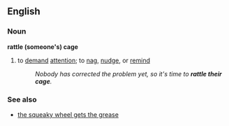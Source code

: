 ==English==

===Noun===
'''rattle (someone's) cage'''
#{{idiom}} to [[demand]] [[attention]]; to [[nag]], [[nudge]], or [[remind]]
#:''Nobody has corrected the problem yet, so it's time to '''rattle their cage'''.''
===See also===
*[[the squeaky wheel gets the grease]]